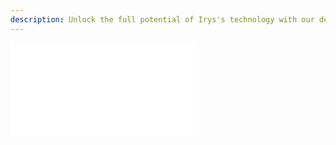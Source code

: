 ```yaml
---
description: Unlock the full potential of Irys's technology with our developer resources.
---
```



<div
	className="video mt-5 -mb-10"
	style={{
		position: "relative",
		paddingBottom: "56.25%" /* 16:9 */,
		paddingTop: 25,
		height: 0,
	}}
>
	<iframe
		style={{
			position: "absolute",
			top: 0,
			left: 0,
			width: "80%",
			height: "80%",
		}}
		src={`https://www.youtube.com/embed/8CuS7aJJShU`}
		frameBorder="0"
	/>
</div>
Irys is the only provenance layer. It enables users to scale permanent data and precisely attribute its origin. By tracing
and verifying where data comes from, Irys paves the way to incorporate accountability into all information.

A provenance layer is a ledger of record for digital information, tracking the origins and modifications of data.

Data [uploaded to Irys](/learn/transaction-lifecycle) is permanent, precise, and unconstrained.

-   <p className="font-bold">Permanent</p>
    Data stored on Irys is [censorship-resistant and immutable, forever](/overview/permanent-data). There's no counterparty
    risk of data being removed.

-   <p className="font-bold">Precise</p>
    Each piece of data is [timestamped with a high-precision timestamp](/learn/receipts), providing a reliable sequence of
    events.

-   <p className="font-bold">Unconstrained</p>
    Users can always read, write, and easily discover data at any scale, making the data fully composable. Irys is permissionless
    and offers limitless permanent data, enabling it to provide provenance for all information.

All uploads to Irys are verifiable. After uploading data, you’re given a receipt that can be used by anyone to [verify](/learn/receipts) the data’s provenance at any time.

## Building with Irys

Irys's [developer tools](/overview/tools) make it easy to add permanent data with strong provenance to your projects.
